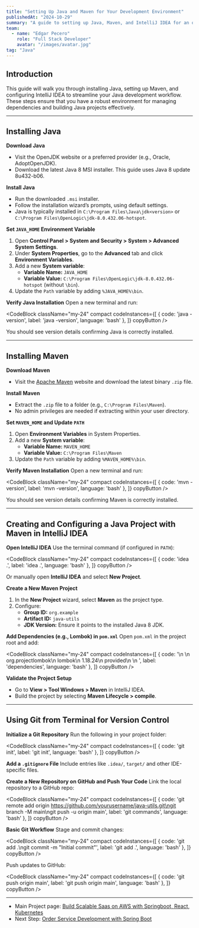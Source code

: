 ```yaml
---
title: "Setting Up Java and Maven for Your Development Environment"
publishedAt: "2024-10-29"
summary: "A guide to setting up Java, Maven, and IntelliJ IDEA for an optimized development workflow."
team:
  - name: "Edgar Pecero"
    role: "Full Stack Developer"
    avatar: "/images/avatar.jpg"
tag: "Java"
---
```


## Introduction

This guide will walk you through installing Java, setting up Maven, and configuring IntelliJ IDEA to streamline your Java development workflow. These steps ensure that you have a robust environment for managing dependencies and building Java projects effectively.

---

## Installing Java

**Download Java**
- Visit the OpenJDK website or a preferred provider (e.g., Oracle, AdoptOpenJDK).
- Download the latest Java 8 MSI installer. This guide uses Java 8 update 8u432-b06.

**Install Java**
- Run the downloaded `.msi` installer.
- Follow the installation wizard’s prompts, using default settings.
- Java is typically installed in `C:\Program Files\Java\jdk<version>` or `C:\Program Files\OpenLogic\jdk-8.0.432.06-hotspot`.

**Set `JAVA_HOME` Environment Variable**
1. Open **Control Panel > System and Security > System > Advanced System Settings**.
2. Under **System Properties**, go to the **Advanced** tab and click **Environment Variables**.
3. Add a new **System variable**:
   - **Variable Name:** `JAVA_HOME`
   - **Variable Value:** `C:\Program Files\OpenLogic\jdk-8.0.432.06-hotspot` (without `\bin`).
4. Update the `Path` variable by adding `%JAVA_HOME%\bin`.

**Verify Java Installation**
Open a new terminal and run:

<CodeBlock className="my-24"
    compact
    codeInstances={[
        {
            code: 'java -version',
            label: 'java -version',
            language: 'bash'
        },
    ]}
    copyButton
/>

You should see version details confirming Java is correctly installed.

---

## Installing Maven

**Download Maven**
- Visit the [Apache Maven](https://maven.apache.org/download.cgi) website and download the latest binary `.zip` file.

**Install Maven**
- Extract the `.zip` file to a folder (e.g., `C:\Program Files\Maven`).
- No admin privileges are needed if extracting within your user directory.

**Set `MAVEN_HOME` and Update `PATH`**
1. Open **Environment Variables** in System Properties.
2. Add a new **System variable**:
   - **Variable Name:** `MAVEN_HOME`
   - **Variable Value:** `C:\Program Files\Maven`
3. Update the `Path` variable by adding `%MAVEN_HOME%\bin`.

**Verify Maven Installation**
Open a new terminal and run:

<CodeBlock className="my-24"
    compact
    codeInstances={[
        {
            code: 'mvn -version',
            label: 'mvn -version',
            language: 'bash'
        },
    ]}
    copyButton
/>


You should see version details confirming Maven is correctly installed.

---

## Creating and Configuring a Java Project with Maven in IntelliJ IDEA

**Open IntelliJ IDEA**
Use the terminal command (if configured in `PATH`):

<CodeBlock className="my-24"
    compact
    codeInstances={[
        {
            code: 'idea .',
            label: 'idea .',
            language: 'bash'
        },
    ]}
    copyButton
/>

Or manually open **IntelliJ IDEA** and select **New Project**.

**Create a New Maven Project**
1. In the **New Project** wizard, select **Maven** as the project type.
2. Configure:
   - **Group ID:** `org.example`
   - **Artifact ID:** `java-utils`
   - **JDK Version:** Ensure it points to the installed Java 8 JDK.

**Add Dependencies (e.g., Lombok) in `pom.xml`**
Open `pom.xml` in the project root and add:

<CodeBlock className="my-24"
    compact
    codeInstances={[
        {
            code: '<dependencies>\n  <dependency>\n    <groupId>org.projectlombok</groupId>\n    <artifactId>lombok</artifactId>\n    <version>1.18.24</version>\n    <scope>provided</scope>\n  </dependency>\n</dependencies> ',
            label: 'dependencies',
            language: 'bash'
        },
    ]}
    copyButton
/>

**Validate the Project Setup**
- Go to **View > Tool Windows > Maven** in IntelliJ IDEA.
- Build the project by selecting **Maven Lifecycle > compile**.

---

## Using Git from Terminal for Version Control

**Initialize a Git Repository**
Run the following in your project folder:

<CodeBlock className="my-24"
    compact
    codeInstances={[
        {
            code: 'git init',
            label: 'git init',
            language: 'bash'
        },
    ]}
    copyButton
/>

**Add a `.gitignore` File**
Include entries like `.idea/`, `target/` and other IDE-specific files.

**Create a New Repository on GitHub and Push Your Code**
Link the local repository to a GitHub repo:

<CodeBlock className="my-24"
    compact
    codeInstances={[
        {
            code: 'git remote add origin https://github.com/yourusername/java-utils.git\ngit branch -M main\ngit push -u origin main',
            label: 'git commands',
            language: 'bash'
        },
    ]}
    copyButton
/>

**Basic Git Workflow**
Stage and commit changes:

<CodeBlock className="my-24"
    compact
    codeInstances={[
        {
            code: 'git add .\ngit commit -m "Initial commit"',
            label: 'git add .',
            language: 'bash'
        },
    ]}
    copyButton
/>

Push updates to GitHub:

<CodeBlock className="my-24"
    compact
    codeInstances={[
        {
            code: 'git push origin main',
            label: 'git push origin main',
            language: 'bash'
        },
    ]}
    copyButton
/>

---

- Main Project page: [Build Scalable Saas on AWS with Springboot, React, Kubernetes](/blog/build-scalable-saas-on-aws-with-springboot-react)
- Next Step: [Order Service Development with Spring Boot](/blog/springboot-order-management-service-development)